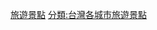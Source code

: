 {{Catnav|頁面分類|地理|...|亞洲地理|東亞地理|台灣地理|臺灣行政區劃|新北市}}
{{Catnav|頁面分類|地理|...|直轄市|各國直轄市|中華民國直轄市|台灣直轄市|新北市}}
{{Catnav|頁面分類|地理|...|城市|各國城市|中華民國城市|台灣城市|台灣直轄市|新北市}}
{{Catnav|頁面分類|地理|...|島嶼|太平洋島嶼|台灣|台灣地理|台灣旅遊景點|台灣各地旅遊景點}}
{{Catnav|頁面分類|地理|...|各國地理|中華民國地理|中華民國行政區劃|中華民國各省行政區劃|臺灣行政區劃|新北市}}
{{Catnav|頁面分類|休閒|...|旅遊|旅遊景點|各大洲旅遊景點|亞洲旅遊景點|台灣旅遊景點|台灣各地旅遊景點}}
{{Catnav|頁面分類|社會|...|依大洲劃分的產業|各大洲旅遊|亞洲旅遊|台灣旅遊|台灣各地旅遊|台灣各地旅遊景點}}
{{catmore}}

[[分類:新北市|旅遊景點]]
[[分類:台灣各城市旅遊景點|分類:台灣各城市旅遊景點]]
